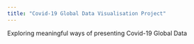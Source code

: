 ```yaml
---
title: "Covid-19 Global Data Visualisation Project"
---
```


Exploring meaningful ways of presenting Covid-19 Global Data